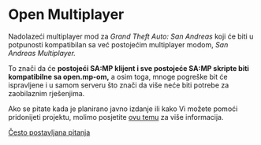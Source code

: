 # Open Multiplayer

Nadolazeći multiplayer mod za _Grand Theft Auto: San Andreas_ koji će biti u potpunosti kompatibilan sa već postojećim multiplayer modom, _San Andreas Multiplayer._

To znači da će **postojeći SA:MP klijent i sve postojeće SA:MP skripte biti kompatibilne sa open.mp-om,** a osim toga, mnoge pogreške bit će ispravljene i u samom serveru što znači da više neće biti potrebe za zaobilaznim rješenjima.

Ako se pitate kada je planirano javno izdanje ili kako Vi možete pomoći pridonijeti projektu, molimo posjetite <a href="https://www.burgershot.gg/showthread.php?tid=99">ovu temu</a> za više informacija.

[Često postavljana pitanja](/faq)
